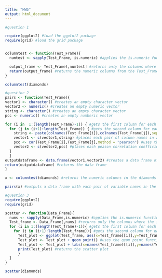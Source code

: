```yaml
---
title: "HW5"
output: html_document
---
```


```r
#question 1

require(ggplot2) #load the ggplot2 package
require(grid) #load the grid package


columntest <- function(Test_Frame){
  numtest <- sapply(Test_Frame, is.numeric) #applies the is.numeric function to each column and returns True if the column is numeric and False if it is not

  output_frame <- Test_Frame[,numtest] #returns only the columns where the is.numeric function is true so returns only the columns that are numberic
  return(output_frame) #returns the numeric columns from the Test_Frame
}

columntest(diamonds)
```

```r
#question 2
pairs <- function(Test_Frame){
vector1 <- character() #creates an empty character vector
vector2 <- numeric() #creates an empty numeric vector
string <- character() #creates an empty character vector
pcc <- numeric() #creates an empty numberic vector

for (i in  1:(length(Test_Frame)-1)) { #gets the first column for each pair. This for loop starts at the first column and ends at the second to last column because the last column will never be the first member of the pair.
  for (j in (i+1):length(Test_Frame)) { #gets the second column for each pair. This for loop starts at the column after the first member of the pair and ends at last column. This way each column is paired with every other column.
    string <- paste(colnames(Test_Frame[i]),colnames(Test_Frame[j]),sep="-") #uses the paste function to form the string of the column names seperated by a "-"
    vector1 <- c(vector1,string) #places each pair of column names in a vector
    pcc <- cor(Test_Frame[i],Test_Frame[j],method = "pearson") #uses the cor function to calculate the pearson correlation coefficient for each pair of variables
    vector2 <- c(vector2,pcc) #places each peason correlation coefficient in a vector
  }
  }
outputdataframe <- data.frame(vector1,vector2) #creates a data frame of the vector with the column names and the vector with the correlation coefficient
return(outputdataframe) #returns the data frame
}

x <- columntest(diamonds) #returns the numeric columns in the diamonds data frame

pairs(x) #outputs a data frame with each pair of variable names in the first column and the corresponding pearson correlation coefficient in the second column for the numberic columns in the diamonds data frame

```

```r
#question 3
require(ggplot2)
require(grid)

scatter <- function(Data_Frame){
  nums <- sapply(Data_Frame,is.numeric) #applies the is.numeric function to each column and returns True if the column is numeric and False if it is not
  Test_frame <- Data_Frame[,nums] #returns only the columns where the is.numeric function id true so returns only the columns that are numberic
  for (i in 1:(length(Test_frame)-1)){ #gets the first column for each pair. This for loop starts at the first column and ends at the second to last column because the last column will never be the first member of the pair.
    for (j in (i+1):length(Test_frame)){ #gets the second column for each pair. This for loop starts at the column after the first member of the pair and ends at last column. This way each column is paired with every other column.
      Test_plot <- ggplot(Test_frame, aes(x=Test_frame[[i]],y=Test_frame[[j]]),environment = environment()) #sets the data frame to be the Test_Frame and sets the x and y aesthetics to be the two variables from the data frame. Also uses the environment function to assume a local environment and workaround the scoping issue in ggplot
      Test_plot <- Test_plot + geom_point() #uses the geom_point function to create a scatter plot
      Test_plot <- Test_plot + labs(x=names(Test_frame)[[i]],y=names(Test_frame)[[j]],title=cor(Test_frame[i],Test_frame[j],method = "pearson")) #adds the label for the x axis and the y axis and adds the pearson correlation coefficient as the title of the scatter plot
      print(Test_plot) #returns the scatter plot
      }
  }
}

scatter(diamonds)

```

